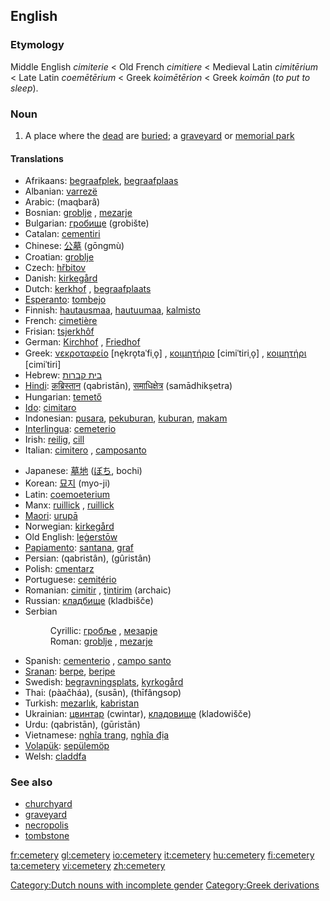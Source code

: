 ==English==
===Etymology===
Middle English ''cimiterie'' < Old French ''cimitiere'' < Medieval Latin ''cimitērium'' < Late Latin ''coemētērium'' < Greek  ''koimētērion'' < Greek ''koimān'' (''to put to sleep'').
===Noun===
{{wikipedia}}
{{en-noun|cemeter|ies}}
#A place where the [[dead]] are [[buried]]; a [[graveyard]] or [[memorial park]]
====Translations==== 
{{top}}
*Afrikaans: [[begraafplek]], [[begraafplaas]]
*Albanian: [[varrezë]] {{f}}
*Arabic: {{ARchar|[[مقبرة]]}} (maqbarâ) {{g|Arabic}}
*Bosnian: [[groblje#Bosnian|groblje]] {{n}}, [[mezarje#Bosnian|mezarje]] {{n}}
*Bulgarian: [[гробище]] (grobište) {{g|Bulgarian}}
*Catalan: [[cementiri]] {{g|Catalan}}
*Chinese: [[公墓]] (gōngmù)
*Croatian: [[groblje#Croatian|groblje]] {{n}}
*Czech: [[hřbitov]] {{m}}
*Danish: [[kirkegård]] {{g|Danish}}
*Dutch: [[kerkhof]] {{n}}, [[begraafplaats]] [[Category:Dutch nouns with incomplete gender]]
*[[Esperanto]]: [[tombejo]]
*Finnish: [[hautausmaa]], [[hautuumaa]], [[kalmisto]]
*French: [[cimetière]] {{m}}
*Frisian: [[tsjerkhôf]] {{n}}
*German: [[Kirchhof]] {{m}}, [[Friedhof]] {{m}}
*Greek: [[νεκροταφείο]] [ne̞kro̞taˈfiˌo̞] {{n}}, [[κοιμητήριο]] [cimiˈtiriˌo̞] {{n}}, [[κοιμητήρι]] [cimiˈtiri] {{n}}
*Hebrew: [[בית קברות]] {{g|Hebrew}}
*[[Hindi]]: [[क़ब्रिस्तान]] (qabristān), [[समाधिक्षेत्र]] (samādhikṣetra) {{g|Hindi}}
*Hungarian: [[temető]]
*[[Ido]]: [[cimitaro]]
*Indonesian: [[pusara]], [[pekuburan]], [[kubur|kuburan]], [[makam]] 
*[[Interlingua]]: [[cemeterio]] 
*Irish: [[reilig]], [[cill]] {{g|Irish}}
*Italian: [[cimitero]] {{m}}, [[camposanto]] {{g|Italian}}
{{mid}}
*Japanese: [[墓地]] ([[ぼち]], bochi)
*Korean: [[묘지]] (myo-ji)
*Latin: [[coemoeterium]] {{g|Latin}}
*Manx: [[ruillick]] {{f}}, [[ruillick]] {{g|Manx}}
*[[Maori]]: [[urupā]]
*Norwegian: [[kirkegård]] {{m}}
*Old English: [[legerstow|leġerstōw]] {{f}}
*[[Papiamento]]: [[santana]], [[graf]]
*Persian: {{FAchar|[[قبرستان]]}} (qabristân), {{FAchar|[[گورستان]]}} (gûristân)
*Polish: [[cmentarz]] {{m}}
*Portuguese: [[cemitério]] {{m}}
*Romanian: [[cimitir]] {{n}}, [[ţintirim]] {{n}} (archaic)
*Russian: [[кладбище]] (kladbišče) {{g|Russian}}
*Serbian
*:Cyrillic: [[гробље#Serbian|гробље]] {{n}}, [[мезарје#Serbian|мезарје]] {{n}}
*:Roman: [[groblje#Serbian|groblje]] {{n}}, [[mezarje#Serbian|mezarje]] {{n}}
*Spanish: [[cementerio]] {{m}}, [[campo santo]]
*[[Sranan]]: [[berpe]], [[beripe]]
*Swedish: [[begravningsplats]], [[kyrkogård]] {{g|Swedish}}
*Thai: {{THchar|[[ป่าช้า]]}} (pàačháa), {{THchar|[[สุสาน]]}} (susān), {{THchar|[[ที่ฝังศพ]]}} (thīfângsop)
*Turkish: [[mezarlık]], [[kabristan]]
*Ukrainian: [[цвинтар]] (cwintar), [[кладовище]] (kladowišče) {{g|Ukrainian}}
*Urdu: {{URchar|[[قبرستان]]}} (qabristān), {{URchar|[[گورستان]]}} (gūristān) {{g|Urdu}}
*Vietnamese: [[nghĩa trang]], [[nghĩa địa]]
*[[Volapük]]: [[sepülemöp]]
*Welsh: [[claddfa]] {{g|Welsh}}
{{bottom}}

===See also===
*[[churchyard]]
*[[graveyard]]
*[[necropolis]]
*[[tombstone]]
[[Category:Greek derivations]]

[[fr:cemetery]]
[[gl:cemetery]]
[[io:cemetery]]
[[it:cemetery]]
[[hu:cemetery]]
[[fi:cemetery]]
[[ta:cemetery]]
[[vi:cemetery]]
[[zh:cemetery]]